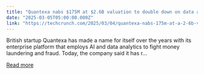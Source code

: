 ```yaml
---
title: "Quantexa nabs $175M at $2.6B valuation to double down on data analytics for AI"
date: "2025-03-05T05:00:00.000Z"
link: "https://techcrunch.com/2025/03/04/quantexa-nabs-175m-at-a-2-6b-valuation-to-double-down-on-data-analytics-for-ai/"
---
```


British startup Quantexa has made a name for itself over the years with its enterprise platform that employs AI and data analytics to fight money laundering and fraud. Today, the company said it has r...

[Read more](https://techcrunch.com/2025/03/04/quantexa-nabs-175m-at-a-2-6b-valuation-to-double-down-on-data-analytics-for-ai/)
